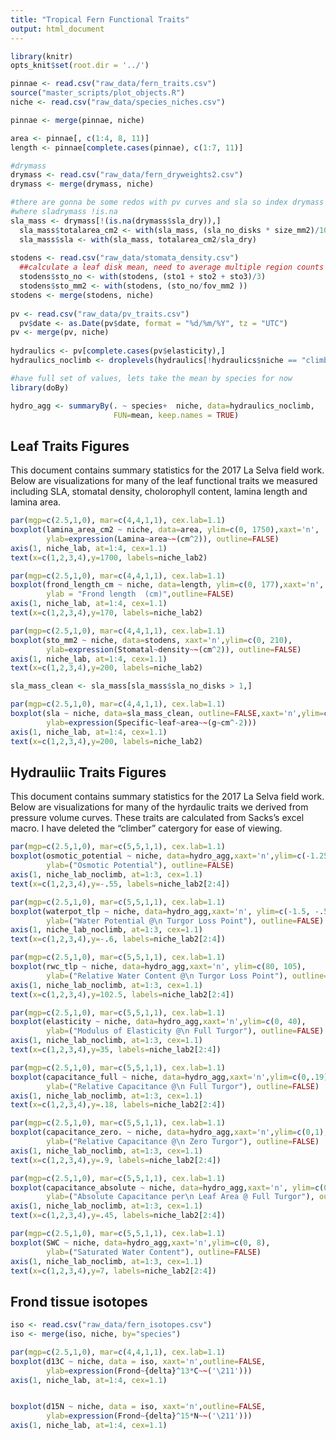 ```yaml
---
title: "Tropical Fern Functional Traits"
output: html_document
---
```


```r
library(knitr)
opts_knit$set(root.dir = '../')
```

```r
pinnae <- read.csv("raw_data/fern_traits.csv")
source("master_scripts/plot_objects.R")
niche <- read.csv("raw_data/species_niches.csv")

pinnae <- merge(pinnae, niche)

area <- pinnae[, c(1:4, 8, 11)]
length <- pinnae[complete.cases(pinnae), c(1:7, 11)]

#drymass
drymass <- read.csv("raw_data/fern_dryweights2.csv")
drymass <- merge(drymass, niche)

#there are gonna be some redos with pv curves and sla so index drymass 
#where sladrymass !is.na
sla_mass <- drymass[!(is.na(drymass$sla_dry)),]
  sla_mass$totalarea_cm2 <- with(sla_mass, (sla_no_disks * size_mm2)/100)
  sla_mass$sla <- with(sla_mass, totalarea_cm2/sla_dry)
  
stodens <- read.csv("raw_data/stomata_density.csv")
  ##calculate a leaf disk mean, need to average multiple region counts first
  stodens$sto_no <- with(stodens, (sto1 + sto2 + sto3)/3)
  stodens$sto_mm2 <- with(stodens, (sto_no/fov_mm2 ))
stodens <- merge(stodens, niche)
   
pv <- read.csv("raw_data/pv_traits.csv")
  pv$date <- as.Date(pv$date, format = "%d/%m/%Y", tz = "UTC")
pv <- merge(pv, niche)
  
hydraulics <- pv[complete.cases(pv$elasticity),]
hydraulics_noclimb <- droplevels(hydraulics[!hydraulics$niche == "climber",])

#have full set of values, lets take the mean by species for now
library(doBy)

hydro_agg <- summaryBy(. ~ species+  niche, data=hydraulics_noclimb, 
                       FUN=mean, keep.names = TRUE)
```

## Leaf Traits Figures

This document contains summary statistics for the 2017 La Selva field work. Below are visualizations for many of the leaf functional traits we measured including SLA, stomatal density, cholorophyll content, lamina length and lamina area.


```r
par(mgp=c(2.5,1,0), mar=c(4,4,1,1), cex.lab=1.1)
boxplot(lamina_area_cm2 ~ niche, data=area, ylim=c(0, 1750),xaxt='n',
        ylab=expression(Lamina~area~~(cm^2)), outline=FALSE)
axis(1, niche_lab, at=1:4, cex=1.1)
text(x=c(1,2,3,4),y=1700, labels=niche_lab2)
```

```r
par(mgp=c(2.5,1,0), mar=c(4,4,1,1), cex.lab=1.1)
boxplot(frond_length_cm ~ niche, data=length, ylim=c(0, 177),xaxt='n',
        ylab = "Frond length  (cm)",outline=FALSE)
axis(1, niche_lab, at=1:4, cex=1.1)
text(x=c(1,2,3,4),y=170, labels=niche_lab2)
```

```r
par(mgp=c(2.5,1,0), mar=c(4,4,1,1), cex.lab=1.1)
boxplot(sto_mm2 ~ niche, data=stodens, xaxt='n',ylim=c(0, 210),
        ylab=expression(Stomatal~density~~(cm^2)), outline=FALSE)
axis(1, niche_lab, at=1:4, cex=1.1)
text(x=c(1,2,3,4),y=200, labels=niche_lab2)
```

```r
sla_mass_clean <- sla_mass[sla_mass$sla_no_disks > 1,]

par(mgp=c(2.5,1,0), mar=c(4,4,1,1), cex.lab=1.1)
boxplot(sla ~ niche, data=sla_mass_clean, outline=FALSE,xaxt='n',ylim=c(0,210),
        ylab=expression(Specific~leaf~area~~(g~cm^-2)))
axis(1, niche_lab, at=1:4, cex=1.1)
text(x=c(1,2,3,4),y=200, labels=niche_lab2)

```

## Hydrauliic Traits Figures

This document contains summary statistics for the 2017 La Selva field work. Below are visualizations for many of the hyrdaulic traits we derived from pressure volume curves. These traits are calculated from Sacks's excel macro. I have deleted the "climber" catergory for ease of viewing.

```r
par(mgp=c(2.5,1,0), mar=c(5,5,1,1), cex.lab=1.1)
boxplot(osmotic_potential ~ niche, data=hydro_agg,xaxt='n',ylim=c(-1.25, -.5),
        ylab=("Osmotic Potential"), outline=FALSE)
axis(1, niche_lab_noclimb, at=1:3, cex=1.1)
text(x=c(1,2,3,4),y=-.55, labels=niche_lab2[2:4])
```


```r
par(mgp=c(2.5,1,0), mar=c(5,5,1,1), cex.lab=1.1)
boxplot(waterpot_tlp ~ niche, data=hydro_agg,xaxt='n', ylim=c(-1.5, -.5),
        ylab=("Water Potential @\n Turgor Loss Point"), outline=FALSE)
axis(1, niche_lab_noclimb, at=1:3, cex=1.1)
text(x=c(1,2,3,4),y=-.6, labels=niche_lab2[2:4])
```

```r
par(mgp=c(2.5,1,0), mar=c(5,5,1,1), cex.lab=1.1)
boxplot(rwc_tlp ~ niche, data=hydro_agg,xaxt='n', ylim=c(80, 105),
        ylab=("Relative Water Content @\n Turgor Loss Point"), outline=FALSE)
axis(1, niche_lab_noclimb, at=1:3, cex=1.1)
text(x=c(1,2,3,4),y=102.5, labels=niche_lab2[2:4])
```

```r
par(mgp=c(2.5,1,0), mar=c(5,5,1,1), cex.lab=1.1)
boxplot(elasticity ~ niche, data=hydro_agg,xaxt='n',ylim=c(0, 40),
        ylab=("Modulus of Elasticity @\n Full Turgor"), outline=FALSE)
axis(1, niche_lab_noclimb, at=1:3, cex=1.1)
text(x=c(1,2,3,4),y=35, labels=niche_lab2[2:4])
```

```r
par(mgp=c(2.5,1,0), mar=c(5,5,1,1), cex.lab=1.1)
boxplot(capacitance_full ~ niche, data=hydro_agg,xaxt='n',ylim=c(0,.19),
        ylab=("Relative Capacitance @\n Full Turgor"), outline=FALSE)
axis(1, niche_lab_noclimb, at=1:3, cex=1.1)
text(x=c(1,2,3,4),y=.18, labels=niche_lab2[2:4])
```

```r
par(mgp=c(2.5,1,0), mar=c(5,5,1,1), cex.lab=1.1)
boxplot(capacitance_zero. ~ niche, data=hydro_agg,xaxt='n',ylim=c(0,1),
        ylab=("Relative Capacitance @\n Zero Turgor"), outline=FALSE)
axis(1, niche_lab_noclimb, at=1:3, cex=1.1)
text(x=c(1,2,3,4),y=.9, labels=niche_lab2[2:4])
```

```r
par(mgp=c(2.5,1,0), mar=c(5,5,1,1), cex.lab=1.1)
boxplot(capacitance_absolute ~ niche, data=hydro_agg,xaxt='n', ylim=c(0,.5),
        ylab=("Absolute Capacitance per\n Leaf Area @ Full Turgor"), outline=FALSE)
axis(1, niche_lab_noclimb, at=1:3, cex=1.1)
text(x=c(1,2,3,4),y=.45, labels=niche_lab2[2:4])
```

```r
par(mgp=c(2.5,1,0), mar=c(5,5,1,1), cex.lab=1.1)
boxplot(SWC ~ niche, data=hydro_agg,xaxt='n',ylim=c(0, 8),
        ylab=("Saturated Water Content"), outline=FALSE)
axis(1, niche_lab_noclimb, at=1:3, cex=1.1)
text(x=c(1,2,3,4),y=7, labels=niche_lab2[2:4])
```


## Frond tissue isotopes

```r
iso <- read.csv("raw_data/fern_isotopes.csv")
iso <- merge(iso, niche, by="species")

par(mgp=c(2.5,1,0), mar=c(4,4,1,1), cex.lab=1.1)
boxplot(d13C ~ niche, data = iso, xaxt='n',outline=FALSE,
        ylab=expression(Frond~{delta}^13*C~~('\211')))
axis(1, niche_lab, at=1:4, cex=1.1)


boxplot(d15N ~ niche, data = iso, xaxt='n',outline=FALSE,
        ylab=expression(Frond~{delta}^15*N~~('\211')))
axis(1, niche_lab, at=1:4, cex=1.1)
```

